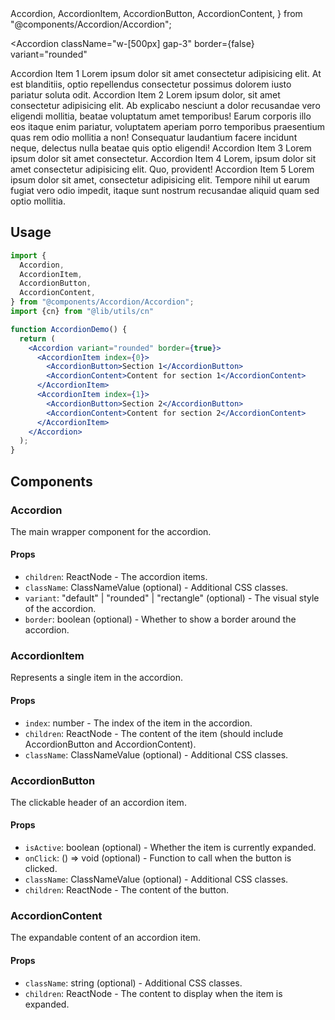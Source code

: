 <div style={{ marginBottom: '16px', marginTop: '16px' }}>
  Accordion,
  AccordionItem,
  AccordionButton,
  AccordionContent,
} from "@components/Accordion/Accordion";


<Accordion
className="w-[500px] gap-3"
border={false}
variant="rounded"
>
<AccordionItem index={0}>
    <AccordionButton>Accordion Item 1</AccordionButton>
    <AccordionContent>
    Lorem ipsum dolor sit amet consectetur adipisicing elit. At est
    blanditiis, optio repellendus consectetur possimus dolorem iusto
    pariatur soluta odit.
    </AccordionContent>
</AccordionItem>
<AccordionItem index={1}>
    <AccordionButton>Accordion Item 2</AccordionButton>
    <AccordionContent>
    Lorem ipsum dolor, sit amet consectetur adipisicing elit. Ab
    explicabo nesciunt a dolor recusandae vero eligendi mollitia,
    beatae voluptatum amet temporibus! Earum corporis illo eos
    itaque enim pariatur, voluptatem aperiam porro temporibus
    praesentium quas rem odio mollitia a non! Consequatur laudantium
    facere incidunt neque, delectus nulla beatae quis optio
    eligendi!
    </AccordionContent>
</AccordionItem>
<AccordionItem index={2}>
    <AccordionButton>Accordion Item 3</AccordionButton>
    <AccordionContent>
    Lorem ipsum dolor sit amet consectetur.
    </AccordionContent>
</AccordionItem>
<AccordionItem index={3}>
    <AccordionButton>Accordion Item 4</AccordionButton>
    <AccordionContent>
    Lorem, ipsum dolor sit amet consectetur adipisicing elit. Quo,
    provident!
    </AccordionContent>
</AccordionItem>
<AccordionItem index={4}>
    <AccordionButton>Accordion Item 5</AccordionButton>
    <AccordionContent>
    Lorem ipsum dolor sit amet, consectetur adipisicing elit.
    Tempore nihil ut earum fugiat vero odio impedit, itaque sunt
    nostrum recusandae aliquid quam sed optio mollitia.
    </AccordionContent>
</AccordionItem>
</Accordion>
</div>

## Usage

```jsx copy
import {
  Accordion,
  AccordionItem,
  AccordionButton,
  AccordionContent,
} from "@components/Accordion/Accordion";
import {cn} from "@lib/utils/cn"

function AccordionDemo() {
  return (
    <Accordion variant="rounded" border={true}>
      <AccordionItem index={0}>
        <AccordionButton>Section 1</AccordionButton>
        <AccordionContent>Content for section 1</AccordionContent>
      </AccordionItem>
      <AccordionItem index={1}>
        <AccordionButton>Section 2</AccordionButton>
        <AccordionContent>Content for section 2</AccordionContent>
      </AccordionItem>
    </Accordion>
  );
}
```

## Components

### Accordion

The main wrapper component for the accordion.

#### Props

- `children`: ReactNode - The accordion items.
- `className`: ClassNameValue (optional) - Additional CSS classes.
- `variant`: "default" | "rounded" | "rectangle" (optional) - The visual style of the accordion.
- `border`: boolean (optional) - Whether to show a border around the accordion.

### AccordionItem

Represents a single item in the accordion.

#### Props

- `index`: number - The index of the item in the accordion.
- `children`: ReactNode - The content of the item (should include AccordionButton and AccordionContent).
- `className`: ClassNameValue (optional) - Additional CSS classes.

### AccordionButton

The clickable header of an accordion item.

#### Props

- `isActive`: boolean (optional) - Whether the item is currently expanded.
- `onClick`: () => void (optional) - Function to call when the button is clicked.
- `className`: ClassNameValue (optional) - Additional CSS classes.
- `children`: ReactNode - The content of the button.

### AccordionContent

The expandable content of an accordion item.

#### Props

- `className`: string (optional) - Additional CSS classes.
- `children`: ReactNode - The content to display when the item is expanded.
